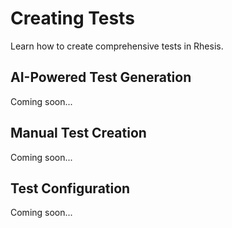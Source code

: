 # Creating Tests

Learn how to create comprehensive tests in Rhesis.

## AI-Powered Test Generation

Coming soon...

## Manual Test Creation

Coming soon...

## Test Configuration

Coming soon...